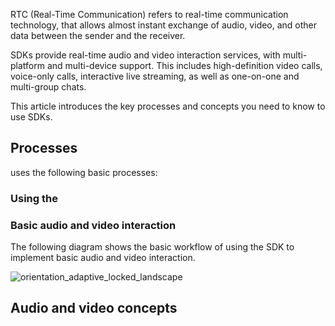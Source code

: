 
RTC (Real-Time Communication) refers to real-time communication technology, that allows almost instant exchange of audio, video, and other data between the sender and the receiver.

<Vg k="COMPANY" /> SDKs provide real-time audio and video interaction services, with multi-platform and multi-device support. This includes high-definition video calls, voice-only calls, interactive live streaming, as well as one-on-one and multi-group chats.

This article introduces the key processes and concepts you need to know to use <Vg k="COMPANY" /> SDKs.

## Processes

<Vg k="COMPANY" /> uses the following basic processes:

### Using the <Vg k="CONSOLE" />

<Console />

<AppId />
<AppCertificate />
<Token />

### Basic audio and video interaction

The following diagram shows the basic workflow of using the <Vg k="COMPANY" /> SDK to implement basic audio and video interaction.

![orientation_adaptive_locked_landscape](/images/common/basic-audio-and-video.png)


<Channel />
<ChannelProfile />
<Stream />
<Publish />
<Subscribe />
<UserId />
<UserRole />
<Connection />
<SD_RTN />

## Audio and video concepts
<AudioVideoConcepts />
